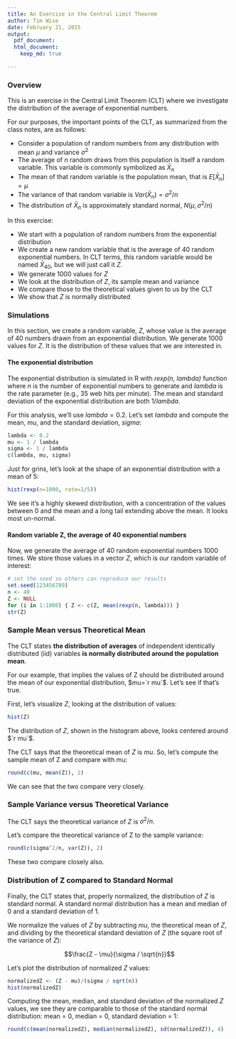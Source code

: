 ```yaml
---
title: An Exercise in the Central Limit Theorem
author: Tim Wise
date: February 21, 2015
output:
  pdf_document:
  html_document:
    keep_md: true

---
```


### Overview

This is an exercise in the Central Limit Theorem (CLT) where we investigate the distribution of the average of exponential numbers. 

For our purposes, the important points of the CLT, as summarized from the class notes, are as follows: 

- Consider a population of random numbers from any distribution with mean $\mu$ and variance $\sigma^2$
- The average of $n$ random draws from this population is itself a random variable. This variable is commonly symbolized as $\bar X_n$
- The mean of that random variable is the population mean, that is $E[\bar X_n] = \mu$
- The variance of that random variable is $Var(\bar X_n) = \sigma^2/n$
- The distribution of $\bar X_n$ is approximately standard normal, $N(\mu,\sigma^2/n)$

In this exercise:  

- We start with a population of random numbers from the exponential distribution
- We create a new random variable that is the average of 40 random exponential numbers. In CLT terms, this random variable would be named  $\bar X_{40}$, but we will just call it $Z$.
- We generate 1000 values for $Z$ 
- We look at the distribution of $Z$, its sample mean and variance
- We compare those to the theoretical values given to us by the CLT
- We show that $Z$ is normally distributed

### Simulations

In this section, we create a random variable, $Z$, whose value is the average of 40 numbers drawn from an exponential distribution. We generate 1000 values for $Z$. It is the distribution of these values that we are interested in.

####  The exponential distribution

The exponential distribution is simulated in R with *rexp(n, lambda)* function where $n$ is the number of exponential numbers to generate and $lambda$ is the rate parameter (e.g., 35 web hits per minute). The mean and standard deviation of the exponential distribution are both $1/lambda$. 

For this analysis, we'll use $lambda = 0.2$. Let's set $lambda$ and compute the mean, $mu$, and the standard deviation, $sigma$:
```r
lambda <- 0.2
mu <- 1 / lambda
sigma <- 1 / lambda
c(lambda, mu, sigma)
```

Just for grins, let's look at the shape of an exponential distribution with a mean of 5:
```r
hist(rexp(n=1000, rate=1/5))
```

We see it's a highly skewed distribution, with a concentration of the values between 0 and the mean and a long tail extending above the mean. It looks most un-normal.

#### Random variable Z, the average of 40 exponential numbers 

Now, we generate the average of 40 random exponential numbers 1000 times. We store those values in a vector $Z$, which is our random variable of interest:
```r
# set the seed so others can reproduce our results
set.seed(123456789)
n <- 40
Z <- NULL
for (i in 1:1000) { Z <- c(Z, mean(rexp(n, lambda))) }
str(Z)
```

### Sample Mean versus Theoretical Mean

The CLT states **the distribution of averages** of independent identically distributed (iid) variables **is normally distributed around the population mean**.

For our example, that implies the values of Z should be distributed around the mean of our exponential distribution, $mu=`r mu`$. Let's see if that's true. 

First, let's visualize $Z$, looking at the distribution of values: 
```r
hist(Z)
```

The distribution of $Z$, shown in the histogram above, looks centered around $`r mu`$.

The CLT says that the theoretical mean of $Z$ is $mu$. So, let's compute the sample mean of Z and compare with mu:
```r
round(c(mu, mean(Z)), 2)
```
We can see that the two compare very closely.

### Sample Variance versus Theoretical Variance 

The CLT says the theoretical variance of $Z$ is $\sigma^2/n$.

Let's compare the theoretical variance of Z to the sample variance:

```r
round(c(sigma^2/n, var(Z)), 2)
```
These two compare closely also.

### Distribution of Z compared to Standard Normal

Finally, the CLT states that, properly normalized, the distribution of $Z$ is standard normal. A standard normal distribution has a mean and median of 0 and a standard deviation of 1.

We normalize the values of $Z$ by subtracting $mu$, the theoretical mean of $Z$, and dividing by the theoretical standard deviation of $Z$ (the square root of the variance of $Z$):

$$\frac{Z - \mu}{\sigma / \sqrt{n}}$$

Let's plot the distribution of normalized $Z$ values:
````r
normalizedZ <- (Z - mu)/(sigma / sqrt(n))
hist(normalizedZ)
````

Computing the mean, median, and standard deviation of the normalized $Z$ values, we see they are comparable to those of the standard normal distribution: mean = 0, median = 0, standard deviation = 1:
```r
round(c(mean(normalizedZ), median(normalizedZ), sd(normalizedZ)), 4)
```


